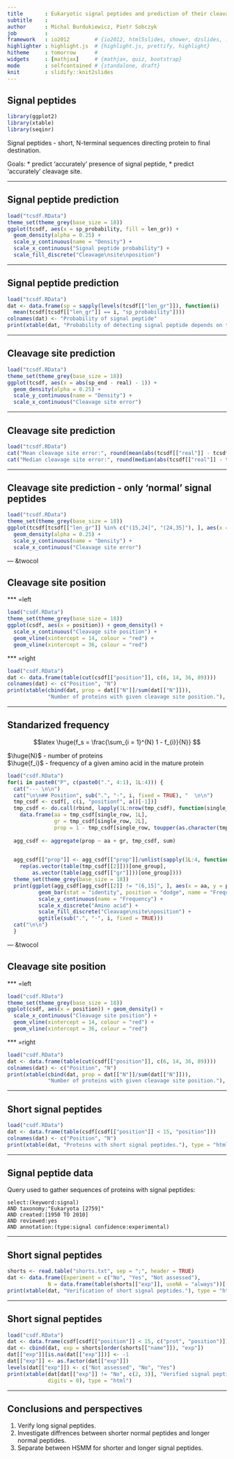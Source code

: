 ```yaml
---
title       : Eukaryotic signal peptides and prediction of their cleavage sites
subtitle    : 
author      : Michal Burdukiewicz, Piotr Sobczyk
job         : 
framework   : io2012        # {io2012, html5slides, shower, dzslides, ...}
highlighter : highlight.js  # {highlight.js, prettify, highlight}
hitheme     : tomorrow      # 
widgets     : [mathjax]     # {mathjax, quiz, bootstrap}
mode        : selfcontained # {standalone, draft}
knit        : slidify::knit2slides
---
```


## Signal peptides

```r
library(ggplot2)
library(xtable)
library(seqinr)
```


Signal peptides - short, N-terminal sequences directing protein to final destination.

Goals:
* predict 'accurately' presence of signal peptide,
* predict 'accurately' cleavage site.


---

## Signal peptide prediction

```r
load("tcsdf.RData")
theme_set(theme_grey(base_size = 18)) 
ggplot(tcsdf, aes(x = sp_probability, fill = len_gr)) + 
  geom_density(alpha = 0.25) + 
  scale_y_continuous(name = "Density") +
  scale_x_continuous("Signal peptide probability") +
  scale_fill_discrete("Cleavage\nsite\nposition")
```


---

## Signal peptide prediction

```r
load("tcsdf.RData")
dat <- data.frame(sp = sapply(levels(tcsdf[["len_gr"]]), function(i)
  mean(tcsdf[tcsdf[["len_gr"]] == i, "sp_probability"])))
colnames(dat) <- "Probability of signal peptide"
print(xtable(dat, "Probability of detecting signal peptide depends on the cleavage site position."), type = "html")
```


---

## Cleavage site prediction

```r
load("tcsdf.RData")
theme_set(theme_grey(base_size = 18)) 
ggplot(tcsdf, aes(x = abs(sp_end - real) - 1)) + 
  geom_density(alpha = 0.25) + 
  scale_y_continuous(name = "Density") +
  scale_x_continuous("Cleavage site error")
```

---

## Cleavage site prediction

```r
load("tcsdf.RData")
cat("Mean cleavage site error:", round(mean(abs(tcsdf[["real"]] - tcsdf[["sp_end"]])), 4), "\n\n")
cat("Median cleavage site error:", round(median(abs(tcsdf[["real"]] - tcsdf[["sp_end"]])), 4), "\n\n")

```


---

## Cleavage site prediction - only 'normal' signal peptides

```r
load("tcsdf.RData")
theme_set(theme_grey(base_size = 18)) 
ggplot(tcsdf[tcsdf[["len_gr"]] %in% c("(15,24]", "(24,35]"), ], aes(x = abs(sp_end - real) - 1)) + 
  geom_density(alpha = 0.25) + 
  scale_y_continuous(name = "Density") +
  scale_x_continuous("Cleavage site error")
```

--- &twocol

## Cleavage site position

*** =left

```r
load("csdf.RData")
theme_set(theme_grey(base_size = 18)) 
ggplot(csdf, aes(x = position)) + geom_density() +
  scale_x_continuous("Cleavage site position") +
  geom_vline(xintercept = 14, colour = "red") +
  geom_vline(xintercept = 36, colour = "red")
```

*** =right

```r
load("csdf.RData")
dat <- data.frame(table(cut(csdf[["position"]], c(6, 14, 36, 89))))
colnames(dat) <- c("Position", "N")
print(xtable(cbind(dat, prop = dat[["N"]]/sum(dat[["N"]])),
             "Number of proteins with given cleavage site position."), type = "html")
```


--- 

## Standarized frequency

$$latex
\huge{f_s =  \frac{\sum_{i = 1}^{N} 1 - f_{i}}{N}}
$$

$\huge{N}$ - number of proteins  
$\huge{f_i}$ - frequency of a given amino acid in the mature protein

```r
load("csdf.RData")
for(i in paste0("P", c(paste0(".", 4:1), 1L:4))) {
  cat("--- \n\n")
  cat("\n\n## Position", sub(".", "-", i, fixed = TRUE), "  \n\n")
  tmp_csdf <- csdf[, c(i, "positionf", a()[-1])]
  tmp_csdf <- do.call(rbind, lapply(1L:nrow(tmp_csdf), function(single_row)
    data.frame(aa = tmp_csdf[single_row, 1L], 
               gr = tmp_csdf[single_row, 2L], 
               prop = 1 - tmp_csdf[single_row, toupper(as.character(tmp_csdf[single_row, 1]))])))
  
  agg_csdf <- aggregate(prop ~ aa + gr, tmp_csdf, sum)

  
  agg_csdf[["prop"]] <- agg_csdf[["prop"]]/unlist(sapply(1L:4, function(one_group)
    rep(as.vector(table(tmp_csdf[[2]]))[one_group], 
        as.vector(table(agg_csdf[["gr"]]))[one_group])))
  theme_set(theme_grey(base_size = 18)) 
  print(ggplot(agg_csdf[agg_csdf[[2]] != "(6,15]", ], aes(x = aa, y = prop, fill = gr)) + 
          geom_bar(stat = "identity", position = "dodge", name = "Frequency") + 
          scale_y_continuous(name = "Frequency") +
          scale_x_discrete("Amino acid") +
          scale_fill_discrete("Cleavage\nsite\nposition") +
          ggtitle(sub(".", "-", i, fixed = TRUE)))
  cat("\n\n")
  }
```


--- &twocol

## Cleavage site position

*** =left

```r
load("csdf.RData")
theme_set(theme_grey(base_size = 18)) 
ggplot(csdf, aes(x = position)) + geom_density() +
  scale_x_continuous("Cleavage site position") +
  geom_vline(xintercept = 14, colour = "red") +
  geom_vline(xintercept = 36, colour = "red")
```

*** =right

```r
load("csdf.RData")
dat <- data.frame(table(cut(csdf[["position"]], c(6, 14, 36, 89))))
colnames(dat) <- c("Position", "N")
print(xtable(cbind(dat, prop = dat[["N"]]/sum(dat[["N"]])),
             "Number of proteins with given cleavage site position."), type = "html")
```



--- 

## Short signal peptides

```r
load("csdf.RData")
dat <- data.frame(table(csdf[csdf[["position"]] < 15, "position"]))
colnames(dat) <- c("Position", "N")
print(xtable(dat, "Proteins with short signal peptides."), type = "html")
```


---

## Signal peptide data

Query used to gather sequences of proteins with signal peptides:

```
select:(keyword:signal) 
AND taxonomy:"Eukaryota [2759]" 
AND created:[1950 TO 2010] 
AND reviewed:yes 
AND annotation:(type:signal confidence:experimental)
```


--- 

## Short signal peptides

```r
shorts <- read.table("shorts.txt", sep = ";", header = TRUE)
dat <- data.frame(Experiment = c("No", "Yes", "Not assessed"),
             N = data.frame(table(shorts[["exp"]], useNA = "always"))[["Freq"]])
print(xtable(dat, "Verification of short signal peptides."), type = "html")
```


--- 

## Short signal peptides

```r
load("csdf.RData")
dat <- data.frame(csdf[csdf[["position"]] < 15, c("prot", "position")])
dat <- cbind(dat, exp = shorts[order(shorts[["name"]]), "exp"])
dat[["exp"]][is.na(dat[["exp"]])] <- -1
dat[["exp"]] <- as.factor(dat[["exp"]])
levels(dat[["exp"]]) <- c("Not assessed", "No", "Yes")
print(xtable(dat[dat[["exp"]] != "No", c(2, 3)], "Verified signal peptides.",
             digits = 0), type = "html")
```

--- 

## Conclusions and perspectives

1. Verify long signal peptides.  
2. Investigate diffrences between shorter normal peptides and longer normal peptides.  
3. Separate between HSMM for shorter and longer signal peptides.  
